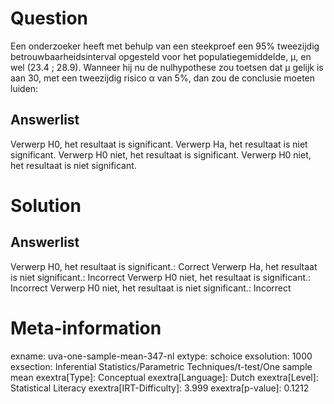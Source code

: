 Question
========

Een onderzoeker heeft met behulp van een steekproef een 95% tweezijdig
betrouwbaarheidsinterval opgesteld voor het populatiegemiddelde, μ, en
wel (23.4 ; 28.9). Wanneer hij nu de nulhypothese zou toetsen dat μ
gelijk is aan 30, met een tweezijdig risico α van 5%, dan zou de
conclusie moeten luiden:

Answerlist
----------

Verwerp H0, het resultaat is significant.
Verwerp Ha, het resultaat is niet significant.
Verwerp H0 niet, het resultaat is significant.
Verwerp H0 niet, het resultaat is niet significant.

Solution
========

Answerlist
----------

Verwerp H0, het resultaat is significant.: Correct
Verwerp Ha, het resultaat is niet significant.: Incorrect
Verwerp H0 niet, het resultaat is significant.: Incorrect
Verwerp H0 niet, het resultaat is niet significant.: Incorrect

Meta-information
================
exname: uva-one-sample-mean-347-nl
extype: schoice
exsolution: 1000
exsection: Inferential Statistics/Parametric Techniques/t-test/One sample mean
exextra[Type]: Conceptual
exextra[Language]: Dutch
exextra[Level]: Statistical Literacy
exextra[IRT-Difficulty]: 3.999
exextra[p-value]: 0.1212
